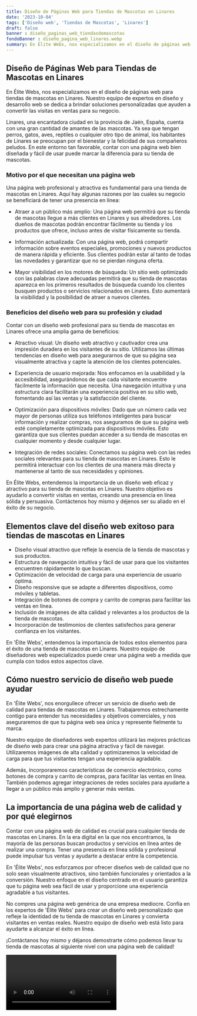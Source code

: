 ```yaml
---
title: Diseño de Páginas Web para Tiendas de Mascotas en Linares
date: '2023-10-04'
tags: ['Diseño web', 'Tiendas de Mascotas', 'Linares']
draft: false
banner : diseño_paginas_web_tiendasdemascotas
fondoBanner : diseño_pagina_web_linares.webp
summary: En Élite Webs, nos especializamos en el diseño de páginas web para tiendas de mascotas en Linares. Nuestro equipo de expertos en diseño y desarrollo web se dedica a brindar soluciones personalizadas que ayuden a convertir las visitas en ventas para su negocio.
---
```


## Diseño de Páginas Web para Tiendas de Mascotas en Linares

En Élite Webs, nos especializamos en el diseño de páginas web para tiendas de mascotas en Linares. Nuestro equipo de expertos en diseño y desarrollo web se dedica a brindar soluciones personalizadas que ayuden a convertir las visitas en ventas para su negocio.

Linares, una encantadora ciudad en la provincia de Jaén, España, cuenta con una gran cantidad de amantes de las mascotas. Ya sea que tengan perros, gatos, aves, reptiles o cualquier otro tipo de animal, los habitantes de Linares se preocupan por el bienestar y la felicidad de sus compañeros peludos. En este entorno tan favorable, contar con una página web bien diseñada y fácil de usar puede marcar la diferencia para su tienda de mascotas.

### Motivo por el que necesitan una página web

Una página web profesional y atractiva es fundamental para una tienda de mascotas en Linares. Aquí hay algunas razones por las cuales su negocio se beneficiará de tener una presencia en línea:

- Atraer a un público más amplio: Una página web permitirá que su tienda de mascotas llegue a más clientes en Linares y sus alrededores. Los dueños de mascotas podrán encontrar fácilmente su tienda y los productos que ofrece, incluso antes de visitar físicamente su tienda.

- Información actualizada: Con una página web, podrá compartir información sobre eventos especiales, promociones y nuevos productos de manera rápida y eficiente. Sus clientes podrán estar al tanto de todas las novedades y garantizar que no se pierdan ninguna oferta.

- Mayor visibilidad en los motores de búsqueda: Un sitio web optimizado con las palabras clave adecuadas permitirá que su tienda de mascotas aparezca en los primeros resultados de búsqueda cuando los clientes busquen productos o servicios relacionados en Linares. Esto aumentará la visibilidad y la posibilidad de atraer a nuevos clientes.

### Beneficios del diseño web para su profesión y ciudad

Contar con un diseño web profesional para su tienda de mascotas en Linares ofrece una amplia gama de beneficios:

- Atractivo visual: Un diseño web atractivo y cautivador crea una impresión duradera en los visitantes de su sitio. Utilizamos las últimas tendencias en diseño web para asegurarnos de que su página sea visualmente atractiva y capte la atención de los clientes potenciales.

- Experiencia de usuario mejorada: Nos enfocamos en la usabilidad y la accesibilidad, asegurándonos de que cada visitante encuentre fácilmente la información que necesita. Una navegación intuitiva y una estructura clara facilitarán una experiencia positiva en su sitio web, fomentando así las ventas y la satisfacción del cliente.

- Optimización para dispositivos móviles: Dado que un número cada vez mayor de personas utiliza sus teléfonos inteligentes para buscar información y realizar compras, nos aseguramos de que su página web esté completamente optimizada para dispositivos móviles. Esto garantiza que sus clientes puedan acceder a su tienda de mascotas en cualquier momento y desde cualquier lugar.

- Integración de redes sociales: Conectamos su página web con las redes sociales relevantes para su tienda de mascotas en Linares. Esto le permitirá interactuar con los clientes de una manera más directa y mantenerse al tanto de sus necesidades y opiniones.

En Élite Webs, entendemos la importancia de un diseño web eficaz y atractivo para su tienda de mascotas en Linares. Nuestro objetivo es ayudarlo a convertir visitas en ventas, creando una presencia en línea sólida y persuasiva. Contáctenos hoy mismo y déjenos ser su aliado en el éxito de su negocio.

<GifSeo />

<Cta />

## Elementos clave del diseño web exitoso para tiendas de mascotas en Linares

- Diseño visual atractivo que refleje la esencia de la tienda de mascotas y sus productos.
- Estructura de navegación intuitiva y fácil de usar para que los visitantes encuentren rápidamente lo que buscan.
- Optimización de velocidad de carga para una experiencia de usuario óptima.
- Diseño responsive que se adapte a diferentes dispositivos, como móviles y tabletas.
- Integración de botones de compra y carrito de compras para facilitar las ventas en línea.
- Inclusión de imágenes de alta calidad y relevantes a los productos de la tienda de mascotas.
- Incorporación de testimonios de clientes satisfechos para generar confianza en los visitantes.

En 'Élite Webs', entendemos la importancia de todos estos elementos para el éxito de una tienda de mascotas en Linares. Nuestro equipo de diseñadores web especializados puede crear una página web a medida que cumpla con todos estos aspectos clave.

## Cómo nuestro servicio de diseño web puede ayudar

En 'Élite Webs', nos enorgullece ofrecer un servicio de diseño web de calidad para tiendas de mascotas en Linares. Trabajaremos estrechamente contigo para entender tus necesidades y objetivos comerciales, y nos aseguraremos de que tu página web sea única y represente fielmente tu marca.

Nuestro equipo de diseñadores web expertos utilizará las mejores prácticas de diseño web para crear una página atractiva y fácil de navegar. Utilizaremos imágenes de alta calidad y optimizaremos la velocidad de carga para que tus visitantes tengan una experiencia agradable.

Además, incorporaremos características de comercio electrónico, como botones de compra y carrito de compras, para facilitar las ventas en línea. También podemos agregar integraciones de redes sociales para ayudarte a llegar a un público más amplio y generar más ventas.

## La importancia de una página web de calidad y por qué elegirnos

Contar con una página web de calidad es crucial para cualquier tienda de mascotas en Linares. En la era digital en la que nos encontramos, la mayoría de las personas buscan productos y servicios en línea antes de realizar una compra. Tener una presencia en línea sólida y profesional puede impulsar tus ventas y ayudarte a destacar entre la competencia.

En 'Élite Webs', nos esforzamos por ofrecer diseños web de calidad que no solo sean visualmente atractivos, sino también funcionales y orientados a la conversión. Nuestro enfoque en el diseño centrado en el usuario garantiza que tu página web sea fácil de usar y proporcione una experiencia agradable a tus visitantes.

No compres una página web genérica de una empresa mediocre. Confía en los expertos de 'Élite Webs' para crear un diseño web personalizado que refleje la identidad de tu tienda de mascotas en Linares y convierta visitantes en ventas reales. Nuestro equipo de diseño web está listo para ayudarte a alcanzar el éxito en línea.

¡Contáctanos hoy mismo y déjanos demostrarte cómo podemos llevar tu tienda de mascotas al siguiente nivel con una página web de calidad!

<Video />

<CtaBot job='Tiendas de Mascotas' city='Linares'/>

<Gmaps query='Linares+españa+maps' />